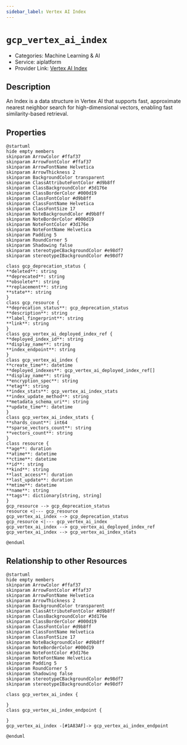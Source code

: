 ```yaml
---
sidebar_label: Vertex AI Index
---
```


# `gcp_vertex_ai_index`

- Categories: Machine Learning & AI
- Service: aiplatform
- Provider Link: [Vertex AI Index](https://cloud.google.com/docs)

## Description

An Index is a data structure in Vertex AI that supports fast, approximate nearest neighbor search for high-dimensional vectors, enabling fast similarity-based retrieval.

## Properties

<ZoomPanPinch>

```kroki imgType="plantuml" imgAlt="Diagram of Vertex AI Index data model"
@startuml
hide empty members
skinparam ArrowColor #ffaf37
skinparam ArrowFontColor #ffaf37
skinparam ArrowFontName Helvetica
skinparam ArrowThickness 2
skinparam BackgroundColor transparent
skinparam ClassAttributeFontColor #d9b8ff
skinparam ClassBackgroundColor #3d176e
skinparam ClassBorderColor #000d19
skinparam ClassFontColor #d9b8ff
skinparam ClassFontName Helvetica
skinparam ClassFontSize 17
skinparam NoteBackgroundColor #d9b8ff
skinparam NoteBorderColor #000d19
skinparam NoteFontColor #3d176e
skinparam NoteFontName Helvetica
skinparam Padding 5
skinparam RoundCorner 5
skinparam Shadowing false
skinparam stereotypeCBackgroundColor #e98df7
skinparam stereotypeIBackgroundColor #e98df7

class gcp_deprecation_status {
**deleted**: string
**deprecated**: string
**obsolete**: string
**replacement**: string
**state**: string
}
class gcp_resource {
**deprecation_status**: gcp_deprecation_status
**description**: string
**label_fingerprint**: string
**link**: string
}
class gcp_vertex_ai_deployed_index_ref {
**deployed_index_id**: string
**display_name**: string
**index_endpoint**: string
}
class gcp_vertex_ai_index {
**create_time**: datetime
**deployed_indexes**: gcp_vertex_ai_deployed_index_ref[]
**display_name**: string
**encryption_spec**: string
**etag**: string
**index_stats**: gcp_vertex_ai_index_stats
**index_update_method**: string
**metadata_schema_uri**: string
**update_time**: datetime
}
class gcp_vertex_ai_index_stats {
**shards_count**: int64
**sparse_vectors_count**: string
**vectors_count**: string
}
class resource {
**age**: duration
**atime**: datetime
**ctime**: datetime
**id**: string
**kind**: string
**last_access**: duration
**last_update**: duration
**mtime**: datetime
**name**: string
**tags**: dictionary[string, string]
}
gcp_resource --> gcp_deprecation_status
resource <|--- gcp_resource
gcp_vertex_ai_index --> gcp_deprecation_status
gcp_resource <|--- gcp_vertex_ai_index
gcp_vertex_ai_index --> gcp_vertex_ai_deployed_index_ref
gcp_vertex_ai_index --> gcp_vertex_ai_index_stats

@enduml
```

</ZoomPanPinch>

## Relationship to other Resources

<ZoomPanPinch>

```kroki imgType="plantuml" imgAlt="Diagram of Vertex AI Index resource relationships"
@startuml
hide empty members
skinparam ArrowColor #ffaf37
skinparam ArrowFontColor #ffaf37
skinparam ArrowFontName Helvetica
skinparam ArrowThickness 2
skinparam BackgroundColor transparent
skinparam ClassAttributeFontColor #d9b8ff
skinparam ClassBackgroundColor #3d176e
skinparam ClassBorderColor #000d19
skinparam ClassFontColor #d9b8ff
skinparam ClassFontName Helvetica
skinparam ClassFontSize 17
skinparam NoteBackgroundColor #d9b8ff
skinparam NoteBorderColor #000d19
skinparam NoteFontColor #3d176e
skinparam NoteFontName Helvetica
skinparam Padding 5
skinparam RoundCorner 5
skinparam Shadowing false
skinparam stereotypeCBackgroundColor #e98df7
skinparam stereotypeIBackgroundColor #e98df7

class gcp_vertex_ai_index {

}
class gcp_vertex_ai_index_endpoint {

}
gcp_vertex_ai_index -[#1A83AF]-> gcp_vertex_ai_index_endpoint

@enduml
```

</ZoomPanPinch>
